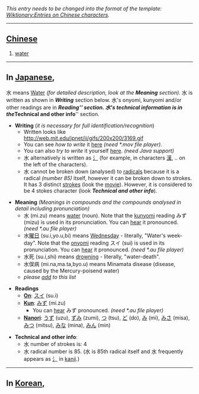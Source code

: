 ''This entry needs to be changed into the format of the template: [[Wiktionary:Entries on Chinese characters]].''

----

== [[Chinese]] ==
# [[water]]

----

== In [[Japanese]], ==

水 means [[Water]] ''(for detailed description, look at the '''Meaning''' section)''. 水 is written as shown in '''''Writing''''' section below. 水's onyomi, kunyomi and/or other readings are in '''''Reading''''' section. 水's technical information is in the '''''Technical and other info''''' section.

*'''Writing''' (''it is necessary for full identification/recognition'')
**Written looks like <br> http://web.mit.edu/jpnet/ji/gifs/200x200/3169.gif
**You can see ''how to write'' it [http://web.mit.edu/jpnet/ji/movies/3169.mov here] ''(need *.mov file player)''.
**You can also ''try to write'' it yourself [http://web.mit.edu/jpnet/ji/data/3169.html here]. ''(need Java support)''
**水 alternatively is written as [[氵]] (for example, in characters [[漢]], .. on the left of the characters).
**水 cannot be broken down (analysed) to [[Chinese_radical|radicals]] because it is a radical ''(number 85)'' itself, however it can be broken down to strokes. It has 3 distinct [[strokes]] (look the [http://web.mit.edu/jpnet/ji/movies/3169.mov movie]). However, it is considered to be 4 stokes character (look '''''Technical and other info''''').



*'''Meaning''' ''(Meanings in compounds and the compounds analysed in detail including pronunciation)''
**水 (mi.zu) means [[water]] (noun). Note that the [[kunyomi]] reading みず (mizu) is used in its pronunciation. You can [http://web.mit.edu/jpnet/ji/data/sound/mizu.au hear] it pronounced. ''(need *.au file player)''
**水[[曜日]] (su.i,yo.u,bi) means [[Wednesday]] - literally, "Water's week-day". Note that the [[onyomi]] reading スイ (sui) is used in its pronunciation. You can [http://web.mit.edu/jpnet/ji/data/sound/suiyoubi.au hear] it pronounced. ''(need *.au file player)''
**水死 (su.i,shi) means [[drowning]] - literally, "water-death".
**水俣病 (mi.na,ma.ta,byo.u) means Minamata disease (disease, caused by the Mercury-poisend water)
**''please [http://wiktionary.org/w/wiki.phtml?title=%E6%B0%B4&action=edit add] to this list''


*'''Readings'''
**'''[[On]]''': [[スイ]] (su.i)
**'''[[Kun]]''': [[みず]] (mi.zu)
***You can [http://web.mit.edu/jpnet/ji/data/sound/mizu.au hear] みず pronounced. ''(need *.au file player)''
**'''[[Nanori]]''': [[うず]] (uzu), [[ずみ]] (zumi), [[つ]] (tsu), [[ど]] (do), [[み]] (mi), [[みさ]] (misa), [[みつ]] (mitsu), [[みな]] (mina), [[みん]] (min)

*'''Technical and other info''':
**水 number of strokes is: 4
**水 radical number is 85. (水 is 85th radical itself and 水 frequently appears as [[氵]] in [[kanji]].)

----

== In [[Korean]], ==